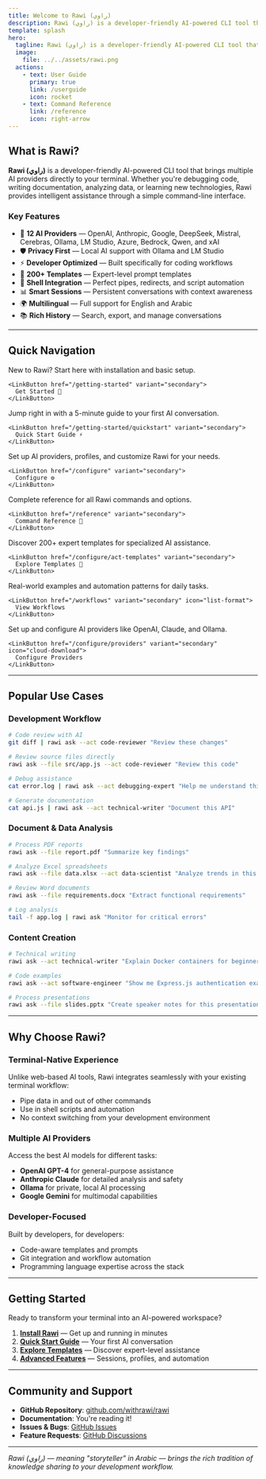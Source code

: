 ```yaml
---
title: Welcome to Rawi (راوي)
description: Rawi (راوي) is a developer-friendly AI-powered CLI tool that delivers clear answers, summaries, and analyses directly in your terminal. Inspired by the rich Jordanian storytelling tradition, Rawi transforms your command line into an intelligent assistant for your development workflow.
template: splash
hero:
  tagline: Rawi (راوي) is a developer-friendly AI-powered CLI tool that delivers clear answers, summaries, and analyses directly in your terminal. Inspired by the rich Jordanian storytelling tradition, Rawi transforms your command line into an intelligent assistant for your development workflow.
  image:
    file: ../../assets/rawi.png
  actions:
    - text: User Guide
      primary: true
      link: /userguide
      icon: rocket
    - text: Command Reference
      link: /reference
      icon: right-arrow
---
```



<Clarity />

## What is Rawi?

**Rawi (راوي)** is a developer-friendly AI-powered CLI tool that brings multiple AI providers directly to your terminal. Whether you're debugging code, writing documentation, analyzing data, or learning new technologies, Rawi provides intelligent assistance through a simple command-line interface.

### Key Features

- 🤖 **12 AI Providers** — OpenAI, Anthropic, Google, DeepSeek, Mistral, Cerebras, Ollama, LM Studio, Azure, Bedrock, Qwen, and xAI
- 🛡️ **Privacy First** — Local AI support with Ollama and LM Studio
- ⚡ **Developer Optimized** — Built specifically for coding workflows
- 🎯 **200+ Templates** — Expert-level prompt templates
- 🔄 **Shell Integration** — Perfect pipes, redirects, and script automation
- 📊 **Smart Sessions** — Persistent conversations with context awareness
- 🌍 **Multilingual** — Full support for English and Arabic
- 📚 **Rich History** — Search, export, and manage conversations

---

## Quick Navigation

<CardGrid stagger>
  <Card title="🚀 Get Started" href="/getting-started">
    New to Rawi? Start here with installation and basic setup.

    <LinkButton href="/getting-started" variant="secondary">
      Get Started 🚀
    </LinkButton>

  </Card>

  <Card title="⚡ Quick Start" href="/getting-started/quickstart">
    Jump right in with a 5-minute guide to your first AI conversation.

    <LinkButton href="/getting-started/quickstart" variant="secondary">
      Quick Start Guide ⚡
    </LinkButton>

  </Card>

  <Card title="⚙️ Configuration" href="/configure">
    Set up AI providers, profiles, and customize Rawi for your needs.

    <LinkButton href="/configure" variant="secondary">
      Configure ⚙️
    </LinkButton>

  </Card>

  <Card title="📖 Commands" href="/reference">
    Complete reference for all Rawi commands and options.

    <LinkButton href="/reference" variant="secondary">
      Command Reference 📖
    </LinkButton>

  </Card>

  <Card title="🎯 Act Templates" href="/configure/act-templates">
    Discover 200+ expert templates for specialized AI assistance.

    <LinkButton href="/configure/act-templates" variant="secondary">
      Explore Templates 🎯
    </LinkButton>

  </Card>

  <Card title="🔄 Workflows" href="/workflows">
    Real-world examples and automation patterns for daily tasks.

    <LinkButton href="/workflows" variant="secondary" icon="list-format">
      View Workflows
    </LinkButton>

  </Card>

  <Card title="🤖 Providers" href="/configure/providers">
    Set up and configure AI providers like OpenAI, Claude, and Ollama.
    
    <LinkButton href="/configure/providers" variant="secondary" icon="cloud-download">
      Configure Providers
    </LinkButton>
  </Card>
</CardGrid>

---

## Popular Use Cases

### Development Workflow

```bash
# Code review with AI
git diff | rawi ask --act code-reviewer "Review these changes"

# Review source files directly
rawi ask --file src/app.js --act code-reviewer "Review this code"

# Debug assistance
cat error.log | rawi ask --act debugging-expert "Help me understand this error"

# Generate documentation
cat api.js | rawi ask --act technical-writer "Document this API"
```

### Document & Data Analysis

```bash
# Process PDF reports
rawi ask --file report.pdf "Summarize key findings"

# Analyze Excel spreadsheets
rawi ask --file data.xlsx --act data-scientist "Analyze trends in this data"

# Review Word documents
rawi ask --file requirements.docx "Extract functional requirements"

# Log analysis
tail -f app.log | rawi ask "Monitor for critical errors"
```

### Content Creation

```bash
# Technical writing
rawi ask --act technical-writer "Explain Docker containers for beginners"

# Code examples
rawi ask --act software-engineer "Show me Express.js authentication examples"

# Process presentations
rawi ask --file slides.pptx "Create speaker notes for this presentation"
```

---

## Why Choose Rawi?

### Terminal-Native Experience

Unlike web-based AI tools, Rawi integrates seamlessly with your existing terminal workflow:

- Pipe data in and out of other commands
- Use in shell scripts and automation
- No context switching from your development environment

### Multiple AI Providers

Access the best AI models for different tasks:

- **OpenAI GPT-4** for general-purpose assistance
- **Anthropic Claude** for detailed analysis and safety
- **Ollama** for private, local AI processing
- **Google Gemini** for multimodal capabilities

### Developer-Focused

Built by developers, for developers:

- Code-aware templates and prompts
- Git integration and workflow automation
- Programming language expertise across the stack

---

## Getting Started

Ready to transform your terminal into an AI-powered workspace?

1. **[Install Rawi](./getting-started/install)** — Get up and running in minutes
2. **[Quick Start Guide](./getting-started/quickstart)** — Your first AI conversation
3. **[Explore Templates](./configure/act-templates)** — Discover expert-level assistance
4. **[Advanced Features](./advanced/sessions)** — Sessions, profiles, and automation

---

## Community and Support

- **GitHub Repository**: [github.com/withrawi/rawi](https://github.com/withrawi/rawi)
- **Documentation**: You're reading it!
- **Issues & Bugs**: [GitHub Issues](https://github.com/withrawi/rawi/issues)
- **Feature Requests**: [GitHub Discussions](https://github.com/withrawi/rawi/discussions)

---

_Rawi (راوي) — meaning "storyteller" in Arabic — brings the rich tradition of knowledge sharing to your development workflow._
